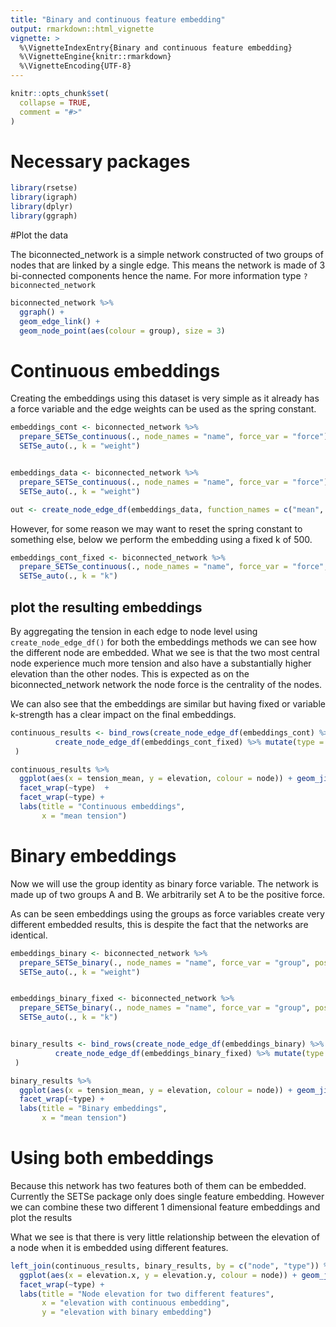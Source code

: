 ```yaml
---
title: "Binary and continuous feature embedding"
output: rmarkdown::html_vignette
vignette: >
  %\VignetteIndexEntry{Binary and continuous feature embedding}
  %\VignetteEngine{knitr::rmarkdown}
  %\VignetteEncoding{UTF-8}
---
```


```r
knitr::opts_chunk$set(
  collapse = TRUE,
  comment = "#>"
)
```

# Necessary packages

```r
library(rsetse)
library(igraph)
library(dplyr)
library(ggraph)
```


#Plot the data

The biconnected_network is a simple network constructed of two groups of nodes that are linked by a single edge. This means the network is made of 3 bi-connected components hence the name. For more information type `?biconnected_network`
```r
biconnected_network %>%
  ggraph() + 
  geom_edge_link() +
  geom_node_point(aes(colour = group), size = 3) 
```


# Continuous embeddings

Creating the embeddings using this dataset is very simple as it already has a force variable and the edge weights can be used as the spring constant.
```r
embeddings_cont <- biconnected_network %>%
  prepare_SETSe_continuous(., node_names = "name", force_var = "force") %>%
  SETSe_auto(., k = "weight")


embeddings_data <- biconnected_network %>%
  prepare_SETSe_continuous(., node_names = "name", force_var = "force") %>%
  SETSe_auto(., k = "weight")

out <- create_node_edge_df(embeddings_data, function_names = c("mean", "mode", "sum"))

```

However, for some reason we may want to reset the spring constant to something else, below we perform the embedding using a fixed k of 500.

```r

embeddings_cont_fixed <- biconnected_network %>%
  prepare_SETSe_continuous(., node_names = "name", force_var = "force", k = 500) %>%
  SETSe_auto(., k = "k")

```

## plot the resulting embeddings

By aggregating the tension in each edge to node level using `create_node_edge_df()` for both the embeddings methods we can see how the different node are embedded. What we see is that the two most central node experience much more tension and also have a substantially higher elevation than the other nodes. This is expected as on the biconnected_network network the node force is the centrality of the nodes.

We can also see that the embeddings are similar but having fixed or variable k-strength has a clear impact on the final embeddings.

```r

continuous_results <- bind_rows(create_node_edge_df(embeddings_cont) %>% mutate(type = "variable k"),
          create_node_edge_df(embeddings_cont_fixed) %>% mutate(type = "fixed k")
 ) 

continuous_results %>% 
  ggplot(aes(x = tension_mean, y = elevation, colour = node)) + geom_jitter() +
  facet_wrap(~type)  +
  facet_wrap(~type) +
  labs(title = "Continuous embeddings",
       x = "mean tension")

```

# Binary embeddings

Now we will use the group identity as binary force variable. The network is made up of two groups A and B. We arbitrarily set A to be the positive force.

As can be seen embeddings using the groups as force variables create very different embedded results, this is despite the fact that the networks are identical. 

```r

embeddings_binary <- biconnected_network %>%
  prepare_SETSe_binary(., node_names = "name", force_var = "group", positive_value = "A") %>%
  SETSe_auto(., k = "weight")


embeddings_binary_fixed <- biconnected_network %>%
  prepare_SETSe_binary(., node_names = "name", force_var = "group", positive_value = "A", k = 500) %>%
  SETSe_auto(., k = "k")


binary_results <- bind_rows(create_node_edge_df(embeddings_binary) %>% mutate(type = "variable k"),
          create_node_edge_df(embeddings_binary_fixed) %>% mutate(type = "fixed k")
 ) 

binary_results %>% 
  ggplot(aes(x = tension_mean, y = elevation, colour = node)) + geom_jitter() +
  facet_wrap(~type) +
  labs(title = "Binary embeddings",
       x = "mean tension")

```

# Using both embeddings

Because this network has two features both of them can be embedded. Currently the SETSe package only does single feature embedding. However we can combine these two different 1 dimensional feature embeddings and plot the results

What we see is that there is very little relationship between the elevation of a node when it is embedded using different features.

```r

left_join(continuous_results, binary_results, by = c("node", "type")) %>%
  ggplot(aes(x = elevation.x, y = elevation.y, colour = node)) + geom_jitter() +
  facet_wrap(~type) +
  labs(title = "Node elevation for two different features",
       x = "elevation with continuous embedding",
       y = "elevation with binary embedding")


```


